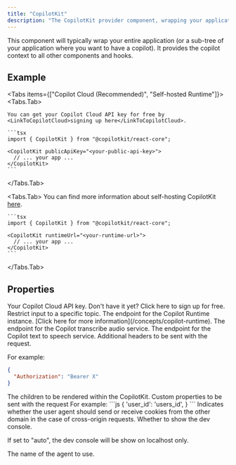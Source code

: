 ```yaml
---
title: "CopilotKit"
description: "The CopilotKit provider component, wrapping your application."
---
```


This component will typically wrap your entire application (or a sub-tree of your application where you want to have a copilot). It provides the copilot context to all other components and hooks.
 
## Example
 
<Tabs items={["Copilot Cloud (Recommended)", "Self-hosted Runtime"]}>
  <Tabs.Tab>
 
    You can get your Copilot Cloud API key for free by <LinkToCopilotCloud>signing up here</LinkToCopilotCloud>.
 
    ```tsx
    import { CopilotKit } from "@copilotkit/react-core";
 
    <CopilotKit publicApiKey="<your-public-api-key>">
      // ... your app ...
    </CopilotKit>
    ```
  </Tabs.Tab>
 
  <Tabs.Tab>
    You can find more information about self-hosting CopilotKit [here](/concepts/copilot-runtime).
 
    ```tsx
    import { CopilotKit } from "@copilotkit/react-core";
 
    <CopilotKit runtimeUrl="<your-runtime-url>">
      // ... your app ...
    </CopilotKit>
    ```
  </Tabs.Tab>
</Tabs>

## Properties

<PropertyReference name="publicApiKey" type="string"  > 
Your Copilot Cloud API key. Don't have it yet? <LinkToCopilotCloud>Click here to sign up for free</LinkToCopilotCloud>.
</PropertyReference>

<PropertyReference name="cloudRestrictToTopic" type="{ validTopics?: string[]; invalidTopics?: string[]; }"  > 
Restrict input to a specific topic.
</PropertyReference>

<PropertyReference name="runtimeUrl" type="string"  > 
The endpoint for the Copilot Runtime instance. [Click here for more information](/concepts/copilot-runtime).
</PropertyReference>

<PropertyReference name="transcribeAudioUrl" type="string"  > 
The endpoint for the Copilot transcribe audio service.
</PropertyReference>

<PropertyReference name="textToSpeechUrl" type="string"  > 
The endpoint for the Copilot text to speech service.
</PropertyReference>

<PropertyReference name="headers" type="Record<string, string>"  > 
Additional headers to be sent with the request.
 
  For example:
  ```json
  {
    "Authorization": "Bearer X"
  }
  ```
</PropertyReference>

<PropertyReference name="children" type="ReactNode" required > 
The children to be rendered within the CopilotKit.
</PropertyReference>

<PropertyReference name="properties" type="Record<string, any>"  > 
Custom properties to be sent with the request
  For example:
  ```js
  {
    'user_id': 'users_id',
  }
  ```
</PropertyReference>

<PropertyReference name="credentials" type="RequestCredentials"  > 
Indicates whether the user agent should send or receive cookies from the other domain
  in the case of cross-origin requests.
</PropertyReference>

<PropertyReference name="showDevConsole" type="boolean | 'auto'"  > 
Whether to show the dev console.
 
  If set to "auto", the dev console will be show on localhost only.
</PropertyReference>

<PropertyReference name="agent" type="string"  > 
The name of the agent to use.
</PropertyReference>

